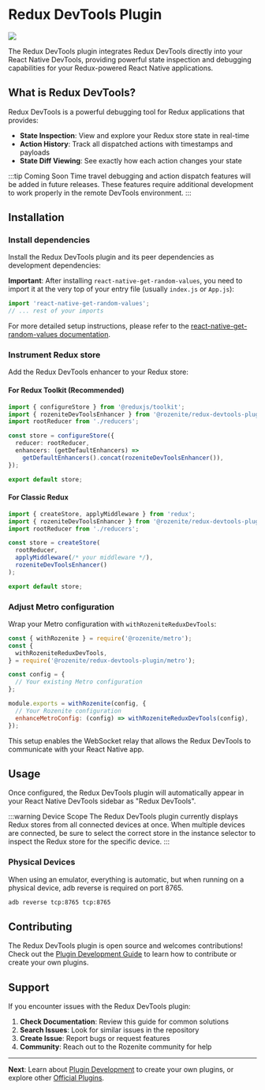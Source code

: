 
# Redux DevTools Plugin

![](/redux-devtools-plugin.png)

The Redux DevTools plugin integrates Redux DevTools directly into your React Native DevTools, providing powerful state inspection and debugging capabilities for your Redux-powered React Native applications.

## What is Redux DevTools?

Redux DevTools is a powerful debugging tool for Redux applications that provides:

- **State Inspection**: View and explore your Redux store state in real-time
- **Action History**: Track all dispatched actions with timestamps and payloads
- **State Diff Viewing**: See exactly how each action changes your state

:::tip Coming Soon
Time travel debugging and action dispatch features will be added in future releases. These features require additional development to work properly in the remote DevTools environment.
:::

## Installation

### Install dependencies

Install the Redux DevTools plugin and its peer dependencies as development dependencies:

<PackageManagerTabs command="install -D @rozenite/redux-devtools-plugin" />

<PackageManagerTabs command="install react-native-get-random-values" />

**Important**: After installing `react-native-get-random-values`, you need to import it at the very top of your entry file (usually `index.js` or `App.js`):

```javascript title="index.js"
import 'react-native-get-random-values';
// ... rest of your imports
```

For more detailed setup instructions, please refer to the [react-native-get-random-values documentation](https://github.com/LinusU/react-native-get-random-values).

### Instrument Redux store

Add the Redux DevTools enhancer to your Redux store:

#### For Redux Toolkit (Recommended)

```typescript title="store.ts"
import { configureStore } from '@reduxjs/toolkit';
import { rozeniteDevToolsEnhancer } from '@rozenite/redux-devtools-plugin';
import rootReducer from './reducers';

const store = configureStore({
  reducer: rootReducer,
  enhancers: (getDefaultEnhancers) =>
    getDefaultEnhancers().concat(rozeniteDevToolsEnhancer()),
});

export default store;
```

#### For Classic Redux

```typescript title="store.ts"
import { createStore, applyMiddleware } from 'redux';
import { rozeniteDevToolsEnhancer } from '@rozenite/redux-devtools-plugin';
import rootReducer from './reducers';

const store = createStore(
  rootReducer,
  applyMiddleware(/* your middleware */),
  rozeniteDevToolsEnhancer()
);

export default store;
```

### Adjust Metro configuration

Wrap your Metro configuration with `withRozeniteReduxDevTools`:

```javascript title="metro.config.js"
const { withRozenite } = require('@rozenite/metro');
const {
  withRozeniteReduxDevTools,
} = require('@rozenite/redux-devtools-plugin/metro');

const config = {
  // Your existing Metro configuration
};

module.exports = withRozenite(config, {
  // Your Rozenite configuration
  enhanceMetroConfig: (config) => withRozeniteReduxDevTools(config),
});
```

This setup enables the WebSocket relay that allows the Redux DevTools to communicate with your React Native app.

## Usage

Once configured, the Redux DevTools plugin will automatically appear in your React Native DevTools sidebar as "Redux DevTools".

:::warning Device Scope
The Redux DevTools plugin currently displays Redux stores from all connected devices at once. When multiple devices are connected, be sure to select the correct store in the instance selector to inspect the Redux store for the specific device.
:::

### Physical Devices

When using an emulator, everything is automatic, but when running on a physical device, adb reverse is required on port 8765.
```sh
adb reverse tcp:8765 tcp:8765
```

## Contributing

The Redux DevTools plugin is open source and welcomes contributions! Check out the [Plugin Development Guide](../plugin-development/plugin-development.md) to learn how to contribute or create your own plugins.

## Support

If you encounter issues with the Redux DevTools plugin:

1. **Check Documentation**: Review this guide for common solutions
2. **Search Issues**: Look for similar issues in the repository
3. **Create Issue**: Report bugs or request features
4. **Community**: Reach out to the Rozenite community for help

---

**Next**: Learn about [Plugin Development](../plugin-development/plugin-development.md) to create your own plugins, or explore other [Official Plugins](./overview.md).
